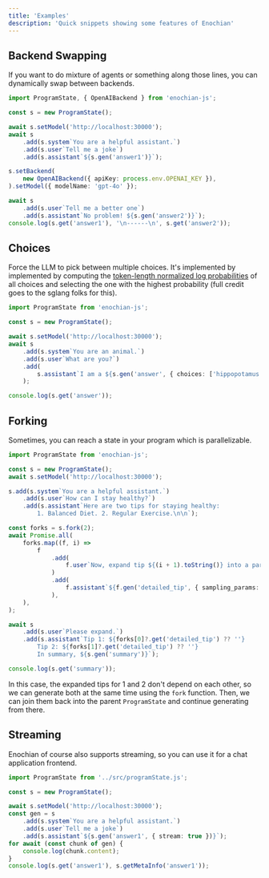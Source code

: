 ```yaml
---
title: 'Examples'
description: 'Quick snippets showing some features of Enochian'
---
```


## Backend Swapping

If you want to do mixture of agents or something along those lines, you can dynamically swap between backends.

```typescript
import ProgramState, { OpenAIBackend } from 'enochian-js';

const s = new ProgramState();

await s.setModel('http://localhost:30000');
await s
    .add(s.system`You are a helpful assistant.`)
    .add(s.user`Tell me a joke`)
    .add(s.assistant`${s.gen('answer1')}`);

s.setBackend(
    new OpenAIBackend({ apiKey: process.env.OPENAI_KEY }),
).setModel({ modelName: 'gpt-4o' });

await s
    .add(s.user`Tell me a better one`)
    .add(s.assistant`No problem! ${s.gen('answer2')}`);
console.log(s.get('answer1'), '\n------\n', s.get('answer2'));
```

## Choices

Force the LLM to pick between multiple choices. It's implemented by implemented by computing the [token-length normalized log probabilities](https://blog.eleuther.ai/multiple-choice-normalization/) of all choices and selecting the one with the highest probability (full credit goes to the sglang folks for this).

```typescript
import ProgramState from 'enochian-js';

const s = new ProgramState();

await s.setModel('http://localhost:30000');
await s
    .add(s.system`You are an animal.`)
    .add(s.user`What are you?`)
    .add(
        s.assistant`I am a ${s.gen('answer', { choices: ['hippopotamus', 'giraffe'] })}`,
    );

console.log(s.get('answer'));
```

## Forking

Sometimes, you can reach a state in your program which is parallelizable.

```typescript
import ProgramState from 'enochian-js';

const s = new ProgramState();
await s.setModel('http://localhost:30000');

s.add(s.system`You are a helpful assistant.`)
    .add(s.user`How can I stay healthy?`)
    .add(s.assistant`Here are two tips for staying healthy:
        1. Balanced Diet. 2. Regular Exercise.\n\n`);

const forks = s.fork(2);
await Promise.all(
    forks.map((f, i) =>
        f
            .add(
                f.user`Now, expand tip ${(i + 1).toString()} into a paragraph.`,
            )
            .add(
                f.assistant`${f.gen('detailed_tip', { sampling_params: { max_new_tokens: 256 } })}`,
            ),
    ),
);

await s
    .add(s.user`Please expand.`)
    .add(s.assistant`Tip 1: ${forks[0]?.get('detailed_tip') ?? ''}
        Tip 2: ${forks[1]?.get('detailed_tip') ?? ''}
        In summary, ${s.gen('summary')}`);

console.log(s.get('summary'));
```

In this case, the expanded tips for 1 and 2 don't depend on each other, so we can generate both at the same time using the `fork` function.
Then, we can join them back into the parent `ProgramState` and continue generating from there.

## Streaming

Enochian of course also supports streaming, so you can use it for a chat application frontend.

```typescript
import ProgramState from '../src/programState.js';

const s = new ProgramState();

await s.setModel('http://localhost:30000');
const gen = s
    .add(s.system`You are a helpful assistant.`)
    .add(s.user`Tell me a joke`)
    .add(s.assistant`${s.gen('answer1', { stream: true })}`);
for await (const chunk of gen) {
    console.log(chunk.content);
}
console.log(s.get('answer1'), s.getMetaInfo('answer1'));
```
